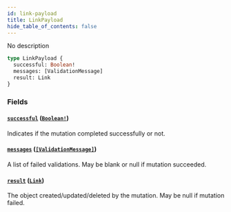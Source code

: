 ```yaml
---
id: link-payload
title: LinkPayload
hide_table_of_contents: false
---
```



No description

```graphql
type LinkPayload {
  successful: Boolean!
  messages: [ValidationMessage]
  result: Link
}
```


### Fields

#### [`successful`](#) ([`Boolean!`](/swapi/scalars/boolean))

Indicates if the mutation completed successfully or not.


#### [`messages`](#) ([`[ValidationMessage]`](/swapi/objects/validation-message))

A list of failed validations. May be blank or null if mutation succeeded.


#### [`result`](#) ([`Link`](/swapi/objects/link))

The object created/updated/deleted by the mutation. May be null if mutation failed.
